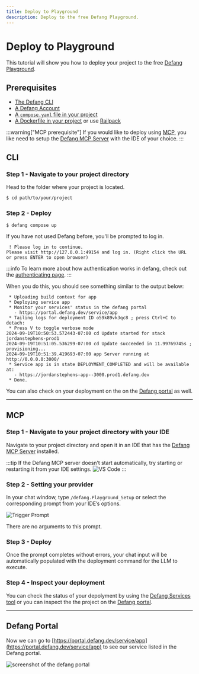 ```yaml
---
title: Deploy to Playground
description: Deploy to the free Defang Playground.
---
```


# Deploy to Playground

This tutorial will show you how to deploy your project to the free [Defang Playground](/docs/concepts/defang-playground).

## Prerequisites

- [The Defang CLI](/docs/getting-started#install-the-defang-cli)
- [A Defang Account](/docs/concepts/authentication)
- [A `compose.yaml` file in your project](https://docs.docker.com/compose/gettingstarted/)
- [A Dockerfile in your project](https://docs.docker.com/get-started/docker-concepts/building-images/writing-a-dockerfile/) or use [Railpack](../concepts/railpack.md)

:::warning["MCP prerequisite"]
If you would like to deploy using [MCP](https://modelcontextprotocol.io/), you like need to setup the [Defang MCP Server](../concepts/mcp.md) with the IDE of your choice.
:::

## CLI

### Step 1 - Navigate to your project directory

Head to the folder where your project is located.

```bash
$ cd path/to/your/project
```

### Step 2 - Deploy

```
$ defang compose up
```

If you have not used Defang before, you'll be prompted to log in.

```
 ! Please log in to continue.
Please visit http://127.0.0.1:49154 and log in. (Right click the URL or press ENTER to open browser)
```

:::info
To learn more about how authentication works in defang, check out the [authenticating page](/docs/concepts/authentication).
:::

When you do this, you should see something similar to the output below:

```
 * Uploading build context for app
 * Deploying service app
 * Monitor your services' status in the defang portal
   - https://portal.defang.dev/service/app
 * Tailing logs for deployment ID o59k89vk3qc8 ; press Ctrl+C to detach:
 * Press V to toggle verbose mode
2024-09-19T10:50:53.572443-07:00 cd Update started for stack jordanstephens-prod1
2024-09-19T10:51:05.536299-07:00 cd Update succeeded in 11.99769745s ; provisioning...
2024-09-19T10:51:39.419693-07:00 app Server running at http://0.0.0.0:3000/
 * Service app is in state DEPLOYMENT_COMPLETED and will be available at:
   - https://jordanstephens-app--3000.prod1.defang.dev
 * Done.
```

You can also check on your deployment on the on the [Defang portal](#defang-portal) as well.

---

## MCP

### Step 1 - Navigate to your project directory with your IDE

Navigate to your project directory and open it in an IDE that has the [Defang MCP Server](../concepts/mcp.md) installed.

:::tip
If the Defang MCP server doesn’t start automatically, try starting or restarting it from your IDE settings.
![VS Code](/img/prompts/start-server.png)
:::

### Step 2 - Setting your provider

In your chat window, type `/defang.Playground_Setup` or select the corresponding prompt from your IDE’s options.

![Trigger Prompt](/img/prompts/playground-prompt.png)

There are no arguments to this prompt.

### Step 3 - Deploy

Once the prompt completes without errors, your chat input will be automatically populated with the deployment command for the LLM to execute.

### Step 4 - Inspect your deployment

You can check the status of your depolyment by using the [Defang Services tool](../concepts/mcp#services) or you can inspect the the project on the [Defang portal](#defang-portal).

---

## Defang Portal

Now we can go to [https://portal.defang.dev/service/app](https://portal.defang.dev/service/app) to see our service listed in the Defang portal.

![screenshot of the defang portal](/img/getting-started-portal.png)
